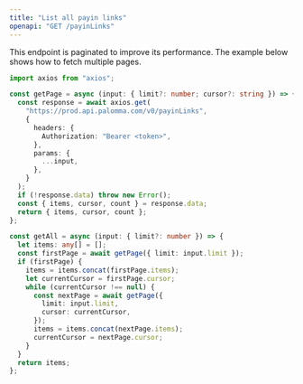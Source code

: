 ```yaml
---
title: "List all payin links"
openapi: "GET /payinLinks"
---
```


<Tip>
  This endpoint is paginated to improve its performance. The example below shows
  how to fetch multiple pages.
</Tip>

```typescript
import axios from "axios";

const getPage = async (input: { limit?: number; cursor?: string }) => {
  const response = await axios.get(
    "https://prod.api.palomma.com/v0/payinLinks",
    {
      headers: {
        Authorization: "Bearer <token>",
      },
      params: {
        ...input,
      },
    }
  );
  if (!response.data) throw new Error();
  const { items, cursor, count } = response.data;
  return { items, cursor, count };
};

const getAll = async (input: { limit?: number }) => {
  let items: any[] = [];
  const firstPage = await getPage({ limit: input.limit });
  if (firstPage) {
    items = items.concat(firstPage.items);
    let currentCursor = firstPage.cursor;
    while (currentCursor !== null) {
      const nextPage = await getPage({
        limit: input.limit,
        cursor: currentCursor,
      });
      items = items.concat(nextPage.items);
      currentCursor = nextPage.cursor;
    }
  }
  return items;
};
```
